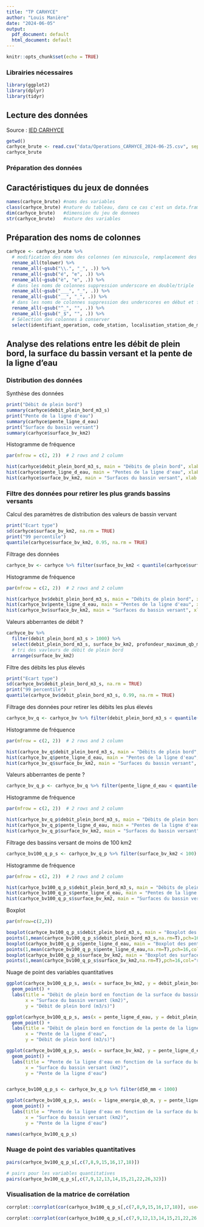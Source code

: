 ```yaml
---
title: "TP CARHYCE"
author: "Louis Manière"
date: "2024-06-05"
output:
  pdf_document: default
  html_document: default
---
```


```r
knitr::opts_chunk$set(echo = TRUE)
```

### Librairies nécessaires

```r
library(ggplot2)
library(dplyr)
library(tidyr)
```

## Lecture des données

Source : [IED CARHYCE](https://analytics.huma-num.fr/ied_carhyce/)

```r
getwd()
carhyce_brute <- read.csv("data/Operations_CARHYCE_2024-06-25.csv", sep=";",dec=",",header=TRUE, encoding = "utf-8")
carhyce_brute
```

### Préparation des données

## Caractéristiques du jeux de données

```r
names(carhyce_brute) #noms des variables
class(carhyce_brute) #nature du tableau, dans ce cas c'est un data.frame
dim(carhyce_brute)   #dimension du jeu de donnees
str(carhyce_brute)   #nature des variables
```

## Préparation des noms de colonnes

```r
carhyce <- carhyce_brute %>% 
  # modification des noms des colonnes (en minuscule, remplacement des points par des underscores, remplacement des accents)
  rename_all(tolower) %>%
  rename_all(~gsub("\\.", "_", .)) %>% 
  rename_all(~gsub("é", "e", .)) %>%
  rename_all(~gsub("è", "e", .)) %>% 
  # dans les noms de colonnes suppression underscore en double/triple
  rename_all(~gsub("___", "_", .)) %>% 
  rename_all(~gsub("__", "_", .)) %>% 
  # dans les noms de colonnes suppression des underscores en début et fin de nom
  rename_all(~gsub("^_", "", .)) %>% 
  rename_all(~gsub("_$", "", .)) %>% 
  # Sélection des colonnes à conserver
  select(identifiant_operation, code_station, localisation_station_de_mesure, date_realisation, cours_d_eau, debit_mesure_m3_s, largeur_plein_bord_evaluee_m, largeur_mouillee_evaluee_m, pente_ligne_d_eau, continuite_ripisylve_rive_gauche, continuite_ripisylve_rive_droite, d16_mm, d50_mm, d84_mm, surface_mouillee_q1_m2, largeur_mouillee_q1_m, profondeur_maximum_qb_m, profondeur_moyenne_qb_m, rayon_hydraulique_qb, rapport_largeur_profondeur_qb, force_tractrice_qb_n_m2, debit_plein_bord_m3_s, vitesse_moyenne_qb_m_s, ligne_energie_qb_m, nombre_de_froude_qb, puissance_specifique_qb_w_m2, nombre_de_mouille, score_ripisylve, x_fines, x_graviers_cailloux, x_blocs_rochers, surface_bv_km2, coefficient_de_sinuosite)
```

## Analyse des relations entre les débit de plein bord, la surface du bassin versant et la pente de la ligne d'eau

### Distribution des données

Synthèse des données

```r
print("Débit de plein bord")
summary(carhyce$debit_plein_bord_m3_s)
print("Pente de la ligne d'eau")
summary(carhyce$pente_ligne_d_eau)
print("Surface du bassin versant")
summary(carhyce$surface_bv_km2)
```

Histogramme de fréquence

```r
par(mfrow = c(2, 2))  # 2 rows and 2 column

hist(carhyce$debit_plein_bord_m3_s, main = "Débits de plein bord", xlab = "Débit de plein bord (m3/s)", col = "lightblue")
hist(carhyce$pente_ligne_d_eau, main = "Pentes de la ligne d'eau", xlab = "Pente de la ligne d'eau", col = "lightblue")
hist(carhyce$surface_bv_km2, main = "Surfaces du bassin versant", xlab = "Surface du bassin versant (km2)", col = "lightblue")
```

### Filtre des données pour retirer les plus grands bassins versants

Calcul des paramètres de distribution des valeurs de bassin vervant

```r
print("Ecart type")
sd(carhyce$surface_bv_km2, na.rm = TRUE)
print("99 percentile")
quantile(carhyce$surface_bv_km2, 0.95, na.rm = TRUE)
```

Filtrage des données

```r
carhyce_bv <- carhyce %>% filter(surface_bv_km2 < quantile(carhyce$surface_bv_km2, 0.95, na.rm = TRUE))
```

Histogramme de fréquence

```r
par(mfrow = c(2, 2))  # 2 rows and 2 column

hist(carhyce_bv$debit_plein_bord_m3_s, main = "Débits de plein bord", xlab = "Débit de plein bord (m3/s)", col = "lightblue")
hist(carhyce_bv$pente_ligne_d_eau, main = "Pentes de la ligne d'eau", xlab = "Pente de la ligne d'eau", col = "lightblue")
hist(carhyce_bv$surface_bv_km2, main = "Surfaces du bassin versant", xlab = "Surface du bassin versant (km2)", col = "lightblue")
```

Valeurs abberrantes de débit ?

```r
carhyce_bv %>% 
  filter(debit_plein_bord_m3_s > 1000) %>% 
  select(debit_plein_bord_m3_s, surface_bv_km2, profondeur_maximum_qb_m, largeur_plein_bord_evaluee_m) %>% 
  # tri des vavleurs de débit de plein bord
  arrange(surface_bv_km2)
```

Filtre des débits les plus élevés

```r
print("Ecart type")
sd(carhyce_bv$debit_plein_bord_m3_s, na.rm = TRUE)
print("99 percentile")
quantile(carhyce_bv$debit_plein_bord_m3_s, 0.99, na.rm = TRUE)
```

Filtrage des données pour retirer les débits les plus élevés

```r
carhyce_bv_q <- carhyce_bv %>% filter(debit_plein_bord_m3_s < quantile(carhyce_bv$debit_plein_bord_m3_s, 0.95, na.rm = TRUE))
```

Histogramme de fréquence

```r
par(mfrow = c(2, 2))  # 2 rows and 2 column

hist(carhyce_bv_q$debit_plein_bord_m3_s, main = "Débits de plein bord", xlab = "Débit de plein bord (m3/s)", col = "lightblue")
hist(carhyce_bv_q$pente_ligne_d_eau, main = "Pentes de la ligne d'eau", xlab = "Pente de la ligne d'eau", col = "lightblue")
hist(carhyce_bv_q$surface_bv_km2, main = "Surfaces du bassin versant", xlab = "Surface du bassin versant (km2)", col = "lightblue")
```

Valeurs abberrantes de pente ?

```r
carhyce_bv_q_p <- carhyce_bv_q %>% filter(pente_ligne_d_eau < quantile(carhyce_bv_q$pente_ligne_d_eau, 0.95, na.rm = TRUE))
```

Histogramme de fréquence

```r
par(mfrow = c(2, 2))  # 2 rows and 2 column

hist(carhyce_bv_q_p$debit_plein_bord_m3_s, main = "Débits de plein bord", xlab = "Débit de plein bord (m3/s)", col = "lightblue")
hist(carhyce_bv_q_p$pente_ligne_d_eau, main = "Pentes de la ligne d'eau", xlab = "Pente de la ligne d'eau", col = "lightblue")
hist(carhyce_bv_q_p$surface_bv_km2, main = "Surfaces du bassin versant", xlab = "Surface du bassin versant (km2)", col = "lightblue")
```

Filtrage des bassins versant de moins de 100 km2

```r
carhyce_bv100_q_p_s <- carhyce_bv_q_p %>% filter(surface_bv_km2 < 100)
```

Histogramme de fréquence

```r
par(mfrow = c(2, 2))  # 2 rows and 2 column

hist(carhyce_bv100_q_p_s$debit_plein_bord_m3_s, main = "Débits de plein bord", xlab = "Débit de plein bord (m3/s)", col = "lightblue")
hist(carhyce_bv100_q_p_s$pente_ligne_d_eau, main = "Pentes de la ligne d'eau", xlab = "Pente de la ligne d'eau", col = "lightblue")
hist(carhyce_bv100_q_p_s$surface_bv_km2, main = "Surfaces du bassin versant", xlab = "Surface du bassin versant (km2)", col = "lightblue")
```

Boxplot

```r
par(mfrow=c(2,2))

boxplot(carhyce_bv100_q_p_s$debit_plein_bord_m3_s, main = "Boxplot des débits de plein bord", col = "lightblue")
points(1,mean(carhyce_bv100_q_p_s$debit_plein_bord_m3_s,na.rm=T),pch=16,col="red")
boxplot(carhyce_bv100_q_p_s$pente_ligne_d_eau, main = "Boxplot des pentes de la ligne d'eau", col = "lightblue")
points(1,mean(carhyce_bv100_q_p_s$pente_ligne_d_eau,na.rm=T),pch=16,col="red")
boxplot(carhyce_bv100_q_p_s$surface_bv_km2, main = "Boxplot des surfaces du bassin versant", col = "lightblue")
points(1,mean(carhyce_bv100_q_p_s$surface_bv_km2,na.rm=T),pch=16,col="red")
```

Nuage de point des variables quantitatives

```r
ggplot(carhyce_bv100_q_p_s, aes(x = surface_bv_km2, y = debit_plein_bord_m3_s)) +
  geom_point() +
  labs(title = "Débit de plein bord en fonction de la surface du bassin versant",
       x = "Surface du bassin versant (km2)",
       y = "Débit de plein bord (m3/s)")
```

```r
ggplot(carhyce_bv100_q_p_s, aes(x = pente_ligne_d_eau, y = debit_plein_bord_m3_s)) +
  geom_point() +
  labs(title = "Débit de plein bord en fonction de la pente de la ligne d'eau",
       x = "Pente de la ligne d'eau",
       y = "Débit de plein bord (m3/s)")
```

```r
ggplot(carhyce_bv100_q_p_s, aes(x = surface_bv_km2, y = pente_ligne_d_eau)) +
  geom_point() +
  labs(title = "Pente de la ligne d'eau en fonction de la surface du bassin versant",
       x = "Surface du bassin versant (km2)",
       y = "Pente de la ligne d'eau")
```

```r

```

```r
carhyce_bv100_q_p_s <- carhyce_bv_q_p %>% filter(d50_mm < 1000)

ggplot(carhyce_bv100_q_p_s, aes(x = ligne_energie_qb_m, y = pente_ligne_d_eau)) +
  geom_point() +
  labs(title = "Pente de la ligne d'eau en fonction de la surface du bassin versant",
       x = "Surface du bassin versant (km2)",
       y = "Pente de la ligne d'eau")
```

```r
names(carhyce_bv100_q_p_s)
```

### Nuage de point des variables quantitatives

```r
pairs(carhyce_bv100_q_p_s[,c(7,8,9,15,16,17,18)])
```

```r
# pairs pour les variables quantitatives
pairs(carhyce_bv100_q_p_s[,c(7,9,12,13,14,15,21,22,26,32)])
```

### Visualisation de la matrice de corrélation

```r
corrplot::corrplot(cor(carhyce_bv100_q_p_s[,c(7,8,9,15,16,17,18)], use="pairwise.complete.obs"), method = "circle", type = "full")
```

```r
corrplot::corrplot(cor(carhyce_bv100_q_p_s[,c(7,9,12,13,14,15,21,22,26,32)], use="pairwise.complete.obs"), method = "circle", type = "full")
```
